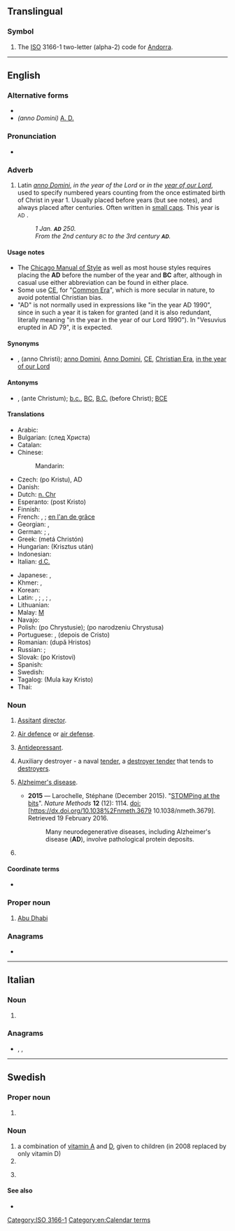 {{also|Appendix:Variations of "ad"}}
==Translingual==

===Symbol===
{{head|mul|symbol}}

# The [[ISO]] 3166-1 two-letter (alpha-2) code for [[Andorra]].

[[Category:ISO 3166-1]]

----

==English==

===Alternative forms===
* {{l|en|A.D.}}
* ''(anno Domini)'' [[A. D.]]

===Pronunciation===
* {{audio|en|En-us-AD.ogg|audio (US)}}

===Adverb===
{{en-adv|?}}

# Latin ''[[anno Domini]]'', ''in the year of the Lord'' or ''in the [[year of our Lord]]'', used to specify numbered years counting from the once estimated birth of Christ in year 1. Usually placed before years (but see notes), and always placed after centuries. Often written in [[small caps]]. This year is <small>AD</small> {{CURRENTYEAR}}.
#: ''1 Jan. '''<small>AD</small>''' 250.''
#: ''From the 2nd century <small>BC</small> to the 3rd century '''<small>AD</small>'''.''

====Usage notes====
* The [[w:Chicago Manual of Style|Chicago Manual of Style]] as well as most house styles requires placing the '''AD''' before the number of the year and '''BC''' after, although in casual use either abbreviation can be found in either place.
* Some use [[CE]], for "[[Common Era]]", which is more secular in nature, to avoid potential Christian bias.
* "AD" is not normally used in expressions like "in the year AD 1990", since in such a year it is taken for granted (and it is also redundant, literally meaning "in the year in the year of our Lord 1990"). In "Vesuvius erupted in AD 79", it is expected.

====Synonyms====
* {{sense|anno Domini}} {{l|en|AC}}, {{l|en|A.C.}} (anno Christi); [[anno Domini]], [[Anno Domini]], [[CE]], [[Christian Era]], [[in the year of our Lord]]

====Antonyms====
* {{sense|anno Domini}} {{l|en|AC}}, {{l|en|A.C.}} (ante Christum); [[b.c.]], [[BC]], [[B.C.]] (before Christ); [[BCE]]

====Translations====
{{trans-top|anno Domini}}
* Arabic: {{t-needed|ar}}
* Bulgarian: {{t|bg|сл. Хр.}} (след Xpиста)
* Catalan: {{t+|ca|dC}}
* Chinese:
*: Mandarin: {{t+|cmn|公元|tr=gōngyuán}}
* Czech: {{t+|cs|po Kr.}} (po Kristu), AD
* Danish: {{t|da|e.Kr.}} {{gloss|efter Kristus}}
* Dutch: [[n. Chr]] {{gloss|na Christus}}
* Esperanto: {{t+|eo|p.K.}} (post Kristo)
* Finnish: {{t+|fi|jKr.}} {{gloss|jälkeen Kristuksen}}
* French: {{t+|fr|ap. J.-C.}}, {{t+|fr|apr. J.-C.}} {{gloss|après Jésus-Christ}}; [[en l'an de grâce]] {{qualifier|archaic}}
* Georgian: {{t|ka|ახ. წ.}}, {{t+|ka|ჩვ. წ.}}
* German: {{t+|de|n. Chr.}} {{gloss|[[nach Christus]], [[nach Christo]]}}; {{t|de|n. Chr. Geb.}}, {{t|de|n. Chr. G.}} {{gloss|nach Christi Geburt}}
* Greek: {{t+|el|μ.Χ.|sc=Grek}} (metá Christón)
* Hungarian: {{t+|hu|Kr. u.}} (Krisztus után)
* Indonesian: {{t+|id|Masehi}}
* Italian: [[d.C.]] {{gloss|dopo Cristo}}
{{trans-mid}}
* Japanese: {{t+|ja|西暦|tr=seireki}}, {{t+|ja|紀元|tr=kigen}}
* Khmer: {{t+|km|គ.ស.|tr=kɔɔ sɑɑ|sc=Khmr}}, {{t|km|គ្រិស្តសករាជ​|tr=krɨh sa’kraac|sc=Khmr}}
* Korean: {{t-needed|ko}}
* Latin: {{t|la|A. C.}}, {{t+|la|AC}} {{gloss|anno Christi}}; {{t|la|A. D.}}, {{t+|la|AD}} {{gloss|anno Domini}}; {{t+|la|p. Chr. n.}}, {{t+|la|p. Chr.}} {{gloss|post Christum [natum]}}
* Lithuanian: {{t|lt|po Kr.}} {{gloss|po Kristaus}}
* Malay: [[M]] {{gloss|Masihi}}
* Navajo: {{t|nv|Doodaatsaahii biʼdizhchį́į́ dóó bikʼijįʼ}}
* Polish: {{t+|pl|po Chr.}} (po Chrystusie); {{t|pl|p.n.Chr.}} (po narodzeniu Chrystusa)
* Portuguese: {{t|pt|DC}}, {{t+|pt|d.C.}} (depois de Cristo)
* Romanian: {{t|ro|d.Hr.}} (după Hristos)
* Russian: {{t|ru|по́сле Р. Хр.}}; {{t|ru|н. э.}}
* Slovak: {{t|sk|po Kr.}} (po Kristovi)
* Spanish: {{t|es|d.C.}} {{gloss|[[después de Cristo]]}}
* Swedish: {{t+|sv|e.Kr.}} {{gloss|efter Kristus}}
* Tagalog: {{t|tl|M.K.}} (Mula kay Kristo)
* Thai: {{t+|th|ค.ศ.}}
{{trans-bottom}}

===Noun===
{{en-noun}}

# [[assistant|Assitant]] [[director]].
# {{lb|en|military}} [[air defence|Air defence]] or [[air defense]].
# [[antidepressant|Antidepressant]].
# {{lb|en|US|Navy}} Auxiliary destroyer - a naval [[tender]], a [[destroyer tender]] that tends to [[destroyer]]s.
# {{lb|en|uncountable}} [[Alzheimer's disease]].
#* '''2015''' &mdash; Larochelle, Stéphane (December 2015). "[http://www.nature.com/nmeth/journal/v12/n12/full/nmeth.3679.html STOMPing at the bits]". ''Nature Methods'' '''12''' (12): 1114. doi:[https://dx.doi.org/10.1038%2Fnmeth.3679 10.1038/nmeth.3679]. Retrieved 19 February 2016.
#*: Many neurodegenerative diseases, including Alzheimer's disease ('''AD'''), involve pathological protein deposits.
# {{lb|en|aviation}} {{initialism of|en|airworthiness directive}}

====Coordinate terms====
* {{sense|destroyer tender}} {{l|en|AS}}

===Proper noun===
{{en-proper noun}}

# [[Abu Dhabi]]

===Anagrams===
* {{anagrams|en|a=ad|D. A.|D.A.|DA|Da|da}}

[[Category:en:Calendar terms]]

----

==Italian==

===Noun===
{{it-noun|mf|?}}

# {{initialism of|it|[[amministratore delegato]]||CEO}}

===Anagrams===
* {{l|it|da}}, {{l|it|da'}}, {{l|it|dà}}

----

==Swedish==

===Proper noun===
{{sv-proper noun|c|AD:s}}

# {{abbreviation of|sv|Arbetsdomstolen||Labour Court}} {{gloss|the Swedish Labour Court}}

===Noun===
{{sv-noun}}

# a combination of [[vitamin A]] and [[vitamin D|D]], given to children (in 2008 replaced by only vitamin D)
# {{initialism of|sv|art director}}
# {{lb|sv|soccer}} {{initialism of|sv|assisterande domare||assistant referee}}

====See also====
* {{l|sv|AD-droppar}}